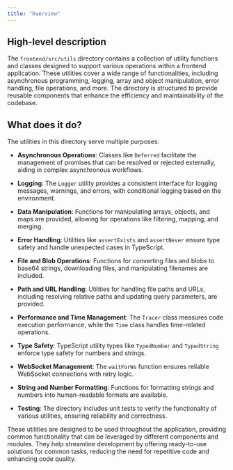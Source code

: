 ```yaml
---
title: "Overview"
---
```


## High-level description

The `frontend/src/utils` directory contains a collection of utility functions and classes designed to support various operations within a frontend application. These utilities cover a wide range of functionalities, including asynchronous programming, logging, array and object manipulation, error handling, file operations, and more. The directory is structured to provide reusable components that enhance the efficiency and maintainability of the codebase.

## What does it do?

The utilities in this directory serve multiple purposes:

- **Asynchronous Operations**: Classes like `Deferred` facilitate the management of promises that can be resolved or rejected externally, aiding in complex asynchronous workflows.

- **Logging**: The `Logger` utility provides a consistent interface for logging messages, warnings, and errors, with conditional logging based on the environment.

- **Data Manipulation**: Functions for manipulating arrays, objects, and maps are provided, allowing for operations like filtering, mapping, and merging.

- **Error Handling**: Utilities like `assertExists` and `assertNever` ensure type safety and handle unexpected cases in TypeScript.

- **File and Blob Operations**: Functions for converting files and blobs to base64 strings, downloading files, and manipulating filenames are included.

- **Path and URL Handling**: Utilities for handling file paths and URLs, including resolving relative paths and updating query parameters, are provided.

- **Performance and Time Management**: The `Tracer` class measures code execution performance, while the `Time` class handles time-related operations.

- **Type Safety**: TypeScript utility types like `TypedNumber` and `TypedString` enforce type safety for numbers and strings.

- **WebSocket Management**: The `waitForWs` function ensures reliable WebSocket connections with retry logic.

- **String and Number Formatting**: Functions for formatting strings and numbers into human-readable formats are available.

- **Testing**: The directory includes unit tests to verify the functionality of various utilities, ensuring reliability and correctness.

These utilities are designed to be used throughout the application, providing common functionality that can be leveraged by different components and modules. They help streamline development by offering ready-to-use solutions for common tasks, reducing the need for repetitive code and enhancing code quality.
